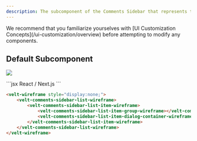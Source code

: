 ```yaml
---
description: The subcomponent of the Comments Sidebar that represents the List of Comments in the Sidebar
---
```


<Note>
We recommend that you familiarize yourselves with [UI Customization Concepts](/ui-customization/overview) before attempting to modify any components.
</Note>


## Default Subcomponent


![](/images/customization/list.png)

<RequestExample>
```jsx React / Next.js
<VeltWireframe>
    <VeltCommentsSidebarWireframe.List>
        <VeltCommentsSidebarWireframe.List.Item>
            <VeltCommentsSidebarWireframe.List.Item.Group />
            <VeltCommentsSidebarWireframe.List.Item.DialogContainer />
        </VeltCommentsSidebarWireframe.List.Item>
    </VeltCommentsSidebarWireframe.List>
</VeltWireframe>
```

```HTML HTML
<velt-wireframe style="display:none;">
    <velt-comments-sidebar-list-wireframe>
        <velt-comments-sidebar-list-item-wireframe>
            <velt-comments-sidebar-list-item-group-wireframe></velt-comments-sidebar-list-item-group-wireframe>
            <velt-comments-sidebar-list-item-dialog-container-wireframe></velt-comments-sidebar-list-item-dialog-container-wireframe>
        </velt-comments-sidebar-list-item-wireframe>
    </velt-comments-sidebar-list-wireframe>
</velt-wireframe>
```
</RequestExample>
